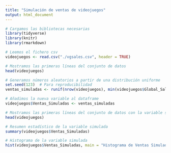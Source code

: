 ```yaml
---
title: "Simulación de ventas de videojuegos"
output: html_document
---
```


```r
# Cargamos las bibliotecas necesarias
library(tidyverse)
library(knitr)
library(rmarkdown)
```

```r
# Leemos el fichero csv
videojuegos <- read.csv("./vgsales.csv", header = TRUE)

# Mostramos las primeras líneas del conjunto de datos
head(videojuegos)
```

```r
# Generamos números aleatorios a partir de una distribución uniforme
set.seed(123)  # Para reproducibilidad
ventas_simuladas <- runif(nrow(videojuegos), min(videojuegos$Global_Sales), max(videojuegos$Global_Sales))

# Añadimos la nueva variable al dataframe
videojuegos$Ventas_Simuladas <- ventas_simuladas

# Mostramos las primeras líneas del conjunto de datos con la variable simulada
head(videojuegos)
```

```r
# Resumen estadístico de la variable simulada
summary(videojuegos$Ventas_Simuladas)

# Histograma de la variable simulada
hist(videojuegos$Ventas_Simuladas, main = "Histograma de Ventas Simuladas", xlab = "Ventas Simuladas")
```